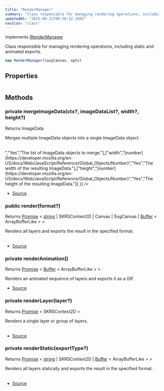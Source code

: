 ```yaml
---
title: "RenderManager"
summary: "Class responsible for managing rendering operations, including static and animated exports."
updatedAt: "2025-09-21T00:58:12.198Z"
navIcon: "class"
---
```



implements [IRenderManager](/LazyCanvas/interfaces/IRenderManager)

Class responsible for managing rendering operations, including static and animated exports.



```typescript
new RenderManager(lazyCanvas, opts)
```
<Table data={{ headers: [{"content":"Parameter","key":"parameter","sortable":true},{"content":"Type","key":"type","sortable":true},{"content":"Optional","key":"optional","sortable":true},{"content":"Description","key":"description"}], rows: [["lazyCanvas","[LazyCanvas](/LazyCanvas/Classes/General/LazyCanvas)","Yes","The LazyCanvas instance to use for rendering."],["opts","\\{\n  debug: boolean\n}","Yes","Optional settings for the RenderManager."]] }} />


## Properties
<Table data={{ headers: [{"content":"Name","key":"name","sortable":true},{"content":"Access Modifier","key":"access","sortable":true},{"content":"Type","key":"type","sortable":true},{"content":"Description","key":"desc"}], rows: [["debug","public ","[any](https://developer.mozilla.org/en-US/docs/Web/JavaScript/Reference/Global_Objects/Object)","Whether debugging is enabled."],["lazyCanvas","public ","[any](https://developer.mozilla.org/en-US/docs/Web/JavaScript/Reference/Global_Objects/Object)","The LazyCanvas instance used for rendering."]] }} />

## Methods

### private mergeImageData(ctx?, imageDataList?, width?, height?)
Returns ImageData

Merges multiple ImageData objects into a single ImageData object.



<Table data={{ headers: [{"content":"Parameter","key":"parameter","sortable":true},{"content":"Type","key":"type","sortable":true},{"content":"Optional","key":"optional","sortable":true},{"content":"Description","key":"description"}], rows: [["ctx","SKRSContext2D","Yes","The canvas rendering context."],["imageDataList","[Array](https://developer.mozilla.org/en-US/docs/Web/JavaScript/Reference/Global_Objects/Array) \\< ImageData \\>","Yes","The list of ImageData objects to merge."],["width","[number](https://developer.mozilla.org/en-US/docs/Web/JavaScript/Reference/Global_Objects/Number)","Yes","The width of the resulting ImageData."],["height","[number](https://developer.mozilla.org/en-US/docs/Web/JavaScript/Reference/Global_Objects/Number)","Yes","The height of the resulting ImageData."]] }} />



- [Source](https://github.com/NMMTY/LazyCanvas/blob/1d5786684b8ca8d543a4533b2b64f8d093b1e426/packages/lazycanvas/src/structures/managers/RenderManager.ts#L57)

### public render(format?)
Returns [Promise](https://developer.mozilla.org/en-US/docs/Web/JavaScript/Reference/Global_Objects/Promise) \< [string](https://developer.mozilla.org/en-US/docs/Web/JavaScript/Reference/Global_Objects/String) | SKRSContext2D | Canvas | SvgCanvas | [Buffer](https://nodejs.org/dist/latest/docs/api/buffer.html#buffer_class_buffer) \< ArrayBufferLike \> \>

Renders all layers and exports the result in the specified format.



<Table data={{ headers: [{"content":"Parameter","key":"parameter","sortable":true},{"content":"Type","key":"type","sortable":true},{"content":"Optional","key":"optional","sortable":true},{"content":"Description","key":"description"}], rows: [["format","[AnyExport](/LazyCanvas/types/AnyExport)","Yes","The export format (e.g., buffer, context, SVG, or canvas)."]] }} />



- [Source](https://github.com/NMMTY/LazyCanvas/blob/1d5786684b8ca8d543a4533b2b64f8d093b1e426/packages/lazycanvas/src/structures/managers/RenderManager.ts#L184)

### private renderAnimation()
Returns [Promise](https://developer.mozilla.org/en-US/docs/Web/JavaScript/Reference/Global_Objects/Promise) \< [Buffer](https://nodejs.org/dist/latest/docs/api/buffer.html#buffer_class_buffer) \< ArrayBufferLike \> \>

Renders an animated sequence of layers and exports it as a GIF.



- [Source](https://github.com/NMMTY/LazyCanvas/blob/1d5786684b8ca8d543a4533b2b64f8d093b1e426/packages/lazycanvas/src/structures/managers/RenderManager.ts#L138)

### private renderLayer(layer?)
Returns [Promise](https://developer.mozilla.org/en-US/docs/Web/JavaScript/Reference/Global_Objects/Promise) \< SKRSContext2D \>

Renders a single layer or group of layers.



<Table data={{ headers: [{"content":"Parameter","key":"parameter","sortable":true},{"content":"Type","key":"type","sortable":true},{"content":"Optional","key":"optional","sortable":true},{"content":"Description","key":"description"}], rows: [["layer","[AnyLayer](/LazyCanvas/types/AnyLayer) | [Group](/LazyCanvas/Classes/Components/Group)","Yes","The layer or group to render."]] }} />



- [Source](https://github.com/NMMTY/LazyCanvas/blob/1d5786684b8ca8d543a4533b2b64f8d093b1e426/packages/lazycanvas/src/structures/managers/RenderManager.ts#L90)

### private renderStatic(exportType?)
Returns [Promise](https://developer.mozilla.org/en-US/docs/Web/JavaScript/Reference/Global_Objects/Promise) \< [string](https://developer.mozilla.org/en-US/docs/Web/JavaScript/Reference/Global_Objects/String) | SKRSContext2D | [Buffer](https://nodejs.org/dist/latest/docs/api/buffer.html#buffer_class_buffer) \< ArrayBufferLike \> \>

Renders all layers statically and exports the result in the specified format.



<Table data={{ headers: [{"content":"Parameter","key":"parameter","sortable":true},{"content":"Type","key":"type","sortable":true},{"content":"Optional","key":"optional","sortable":true},{"content":"Description","key":"description"}], rows: [["exportType","[AnyExport](/LazyCanvas/types/AnyExport)","Yes","The export format (e.g., buffer, SVG, or context)."]] }} />



- [Source](https://github.com/NMMTY/LazyCanvas/blob/1d5786684b8ca8d543a4533b2b64f8d093b1e426/packages/lazycanvas/src/structures/managers/RenderManager.ts#L107)